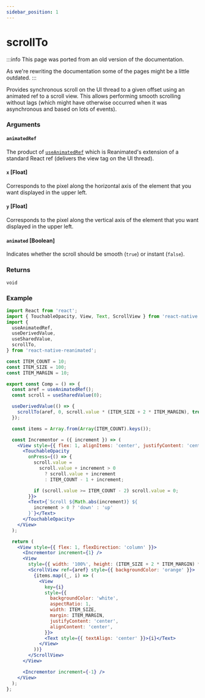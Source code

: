 ```yaml
---
sidebar_position: 1
---
```


# scrollTo

:::info
This page was ported from an old version of the documentation.

As we're rewriting the documentation some of the pages might be a little outdated.
:::

Provides synchronous scroll on the UI thread to a given offset using an animated ref to a scroll view. This allows performing smooth scrolling without lags (which might have otherwise occurred when it was asynchronous and based on lots of events).

### Arguments

#### `animatedRef`

The product of [`useAnimatedRef`](/docs/core/useAnimatedRef) which is Reanimated's extension of a standard React ref (delivers the view tag on the UI thread).

#### `x` [Float]

Corresponds to the pixel along the horizontal axis of the element that you want displayed in the upper left.

#### `y` [Float]

Corresponds to the pixel along the vertical axis of the element that you want displayed in the upper left.

#### `animated` [Boolean]

Indicates whether the scroll should be smooth (`true`) or instant (`false`).

### Returns

`void`

### Example

```jsx
import React from 'react';
import { TouchableOpacity, View, Text, ScrollView } from 'react-native';
import {
  useAnimatedRef,
  useDerivedValue,
  useSharedValue,
  scrollTo,
} from 'react-native-reanimated';

const ITEM_COUNT = 10;
const ITEM_SIZE = 100;
const ITEM_MARGIN = 10;

export const Comp = () => {
  const aref = useAnimatedRef();
  const scroll = useSharedValue(0);

  useDerivedValue(() => {
    scrollTo(aref, 0, scroll.value * (ITEM_SIZE + 2 * ITEM_MARGIN), true);
  });

  const items = Array.from(Array(ITEM_COUNT).keys());

  const Incrementor = ({ increment }) => (
    <View style={{ flex: 1, alignItems: 'center', justifyContent: 'center' }}>
      <TouchableOpacity
        onPress={() => {
          scroll.value =
            scroll.value + increment > 0
              ? scroll.value + increment
              : ITEM_COUNT - 1 + increment;

          if (scroll.value >= ITEM_COUNT - 2) scroll.value = 0;
        }}>
        <Text>{`Scroll ${Math.abs(increment)} ${
          increment > 0 ? 'down' : 'up'
        }`}</Text>
      </TouchableOpacity>
    </View>
  );

  return (
    <View style={{ flex: 1, flexDirection: 'column' }}>
      <Incrementor increment={1} />
      <View
        style={{ width: '100%', height: (ITEM_SIZE + 2 * ITEM_MARGIN) * 2 }}>
        <ScrollView ref={aref} style={{ backgroundColor: 'orange' }}>
          {items.map((_, i) => (
            <View
              key={i}
              style={{
                backgroundColor: 'white',
                aspectRatio: 1,
                width: ITEM_SIZE,
                margin: ITEM_MARGIN,
                justifyContent: 'center',
                alignContent: 'center',
              }}>
              <Text style={{ textAlign: 'center' }}>{i}</Text>
            </View>
          ))}
        </ScrollView>
      </View>

      <Incrementor increment={-1} />
    </View>
  );
};
```

